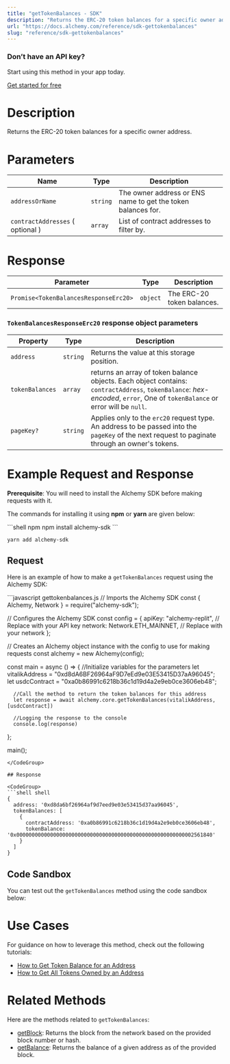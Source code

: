 ```yaml
---
title: "getTokenBalances - SDK"
description: "Returns the ERC-20 token balances for a specific owner address."
url: "https://docs.alchemy.com/reference/sdk-gettokenbalances"
slug: "reference/sdk-gettokenbalances"
---
```


### Don’t have an API key?

Start using this method in your app today.

[Get started for free](https://dashboard.alchemy.com/signup/?a=estimateGas)

# Description

Returns the ERC-20 token balances for a specific owner address.

# Parameters

| Name                             | Type     | Description                                                  |
| -------------------------------- | -------- | ------------------------------------------------------------ |
| `addressOrName`                  | `string` | The owner address or ENS name to get the token balances for. |
| `contractAddresses` ( optional ) | `array`  | List of contract addresses to filter by.                     |

# Response

| Parameter                             | Type     | Description                |
| ------------------------------------- | -------- | -------------------------- |
| `Promise<TokenBalancesResponseErc20>` | `object` | The ERC-20 token balances. |

### `TokenBalancesResponseErc20` response object parameters

| Property        | Type     | Description                                                                                                                                                                |
| --------------- | -------- | -------------------------------------------------------------------------------------------------------------------------------------------------------------------------- |
| `address`       | `string` | Returns the value at this storage position.                                                                                                                                |
| `tokenBalances` | `array`  | returns an array of token balance objects. Each object contains: `contractAddress`, `tokenBalance`: *hex-encoded*, `error`, One of `tokenBalance` or error will be `null`. |
| `pageKey?`      | `string` | Applies only to the `erc20` request type. An address to be passed into the `pageKey` of the next request to paginate through an owner's tokens.                            |

# Example Request and Response

**Prerequisite**: You will need to install the Alchemy SDK before making requests with it.

The commands for installing it using **npm** or **yarn** are given below:

<CodeGroup>
  ```shell npm
  npm install alchemy-sdk
  ```

  ```shell yarn
  yarn add alchemy-sdk
  ```
</CodeGroup>

## Request

Here is an example of how to make a `getTokenBalances` request using the Alchemy SDK:

<CodeGroup>
  ```javascript gettokenbalances.js
  // Imports the Alchemy SDK
  const { Alchemy, Network } = require("alchemy-sdk");

  // Configures the Alchemy SDK
  const config = {
      apiKey: "alchemy-replit", // Replace with your API key
      network: Network.ETH_MAINNET, // Replace with your network
  };

  // Creates an Alchemy object instance with the config to use for making requests
  const alchemy = new Alchemy(config);

  const main = async () => {
      //Initialize variables for the parameters
      let vitalikAddress = "0xd8dA6BF26964aF9D7eEd9e03E53415D37aA96045";
      let usdcContract = "0xa0b86991c6218b36c1d19d4a2e9eb0ce3606eb48";
      
      //Call the method to return the token balances for this address
      let response = await alchemy.core.getTokenBalances(vitalikAddress, [usdcContract])

      //Logging the response to the console
      console.log(response)
  };

  main();
  ```
</CodeGroup>

## Response

<CodeGroup>
  ```shell shell
  {
    address: '0xd8da6bf26964af9d7eed9e03e53415d37aa96045',
    tokenBalances: [
      {
        contractAddress: '0xa0b86991c6218b36c1d19d4a2e9eb0ce3606eb48',
        tokenBalance: '0x0000000000000000000000000000000000000000000000000000000002561840'
      }
    ]
  }
  ```
</CodeGroup>

## Code Sandbox

You can test out the `getTokenBalances` method using the code sandbox below:

# Use Cases

For guidance on how to leverage this method, check out the following tutorials:

* [How to Get Token Balance for an Address](/docs/how-to-get-token-balance-for-an-address)
* [How to Get All Tokens Owned by an Address](/docs/how-to-get-all-tokens-owned-by-an-address)

# Related Methods

Here are the methods related to `getTokenBalances`:

* [getBlock](/reference/getblock-sdk): Returns the block from the network based on the provided block number or hash.
* [getBalance](/reference/getbalance-sdk): Returns the balance of a given address as of the provided block.
